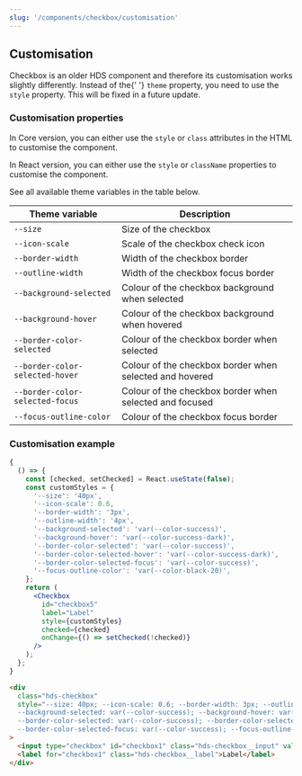 ```yaml
---
slug: '/components/checkbox/customisation'
---
```




## Customisation

<Notification type="alert" label="Checkbox customisation works differently!" className="siteNotification">
  Checkbox is an older HDS component and therefore its customisation works slightly differently. Instead of the{' '}
  <code>theme</code> property, you need to use the <code>style</code> property. This will be fixed in a future update.
</Notification>

### Customisation properties

In Core version, you can either use the `style` or `class` attributes in the HTML to customise the component.

In React version, you can either use the `style` or `className` properties to customise the component.

See all available theme variables in the table below.

| Theme variable                  | Description                                             |
| ------------------------------- | ------------------------------------------------------- |
| `--size`                        | Size of the checkbox                                    |
| `--icon-scale`                  | Scale of the checkbox check icon                        |
| `--border-width`                | Width of the checkbox border                            |
| `--outline-width`               | Width of the checkbox focus border                      |
| `--background-selected`         | Colour of the checkbox background when selected         |
| `--background-hover`            | Colour of the checkbox background when hovered          |
| `--border-color-selected`       | Colour of the checkbox border when selected             |
| `--border-color-selected-hover` | Colour of the checkbox border when selected and hovered |
| `--border-color-selected-focus` | Colour of the checkbox border when selected and focused |
| `--focus-outline-color`         | Colour of the checkbox focus border                     |

### Customisation example

<Playground>

```jsx
{
  () => {
    const [checked, setChecked] = React.useState(false);
    const customStyles = {
      '--size': '40px',
      '--icon-scale': 0.6,
      '--border-width': '3px',
      '--outline-width': '4px',
      '--background-selected': 'var(--color-success)',
      '--background-hover': 'var(--color-success-dark)',
      '--border-color-selected': 'var(--color-success)',
      '--border-color-selected-hover': 'var(--color-success-dark)',
      '--border-color-selected-focus': 'var(--color-success)',
      '--focus-outline-color': 'var(--color-black-20)',
    };
    return (
      <Checkbox
        id="checkbox5"
        label="Label"
        style={customStyles}
        checked={checked}
        onChange={() => setChecked(!checked)}
      />
    );
  };
}
```

```html
<div
  class="hds-checkbox"
  style="--size: 40px; --icon-scale: 0.6; --border-width: 3px; --outline-width: 4px;
  --background-selected: var(--color-success); --background-hover: var(--color-success-dark);
  --border-color-selected: var(--color-success); --border-color-selected-hover: var(--color-success-dark);
  --border-color-selected-focus: var(--color-success); --focus-outline-color: var(--color-black-20);"
>
  <input type="checkbox" id="checkbox1" class="hds-checkbox__input" value="foo" />
  <label for="checkbox1" class="hds-checkbox__label">Label</label>
</div>
```

</Playground>
